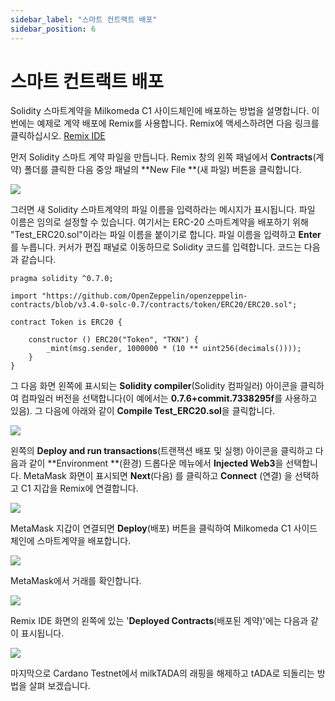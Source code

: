 ```yaml
---
sidebar_label: "스마트 컨트랙트 배포"
sidebar_position: 6
---
```


# 스마트 컨트랙트 배포

Solidity 스마트계약을 Milkomeda C1 사이드체인에 배포하는 방법을 설명합니다. 이번에는 예제로 계약 배포에 Remix[](http://remix.ethereum.org/)를 사용합니다. Remix에 액세스하려면 다음 링크를 클릭하십시오. [Remix IDE](http://remix.ethereum.org/)

먼저 Solidity 스마트 계약 파일을 만듭니다. Remix 창의 왼쪽 패널에서 **Contracts**(계약) 폴더를 클릭한 다음 중앙 패널의 **New File **(새 파일) 버튼을 클릭합니다.

![](/img/remix-new-file.png)

그러면 새 Solidity 스마트계약의 파일 이름을 입력하라는 메시지가 표시됩니다. 파일 이름은 임의로 설정할 수 있습니다. 여기서는 ERC-20 스마트계약을 배포하기 위해 "Test_ERC20.sol"이라는 파일 이름을 붙이기로 합니다. 파일 이름을 입력하고 **Enter**를 누릅니다. 커서가 편집 패널로 이동하므로 Solidity 코드를 입력합니다. 코드는 다음과 같습니다.

```
pragma solidity ^0.7.0;

import "https://github.com/OpenZeppelin/openzeppelin-contracts/blob/v3.4.0-solc-0.7/contracts/token/ERC20/ERC20.sol";

contract Token is ERC20 {

    constructor () ERC20("Token", "TKN") {
        _mint(msg.sender, 1000000 * (10 ** uint256(decimals())));
    }
}
```

그 다음 화면 왼쪽에 표시되는 **Solidity compiler**(Solidity 컴파일러) 아이콘을 클릭하여 컴파일러 버전을 선택합니다(이 예에서는 **0.7.6+commit.7338295f**를 사용하고 있음). 그 다음에 아래와 같이 **Compile Test_ERC20.sol**을 클릭합니다.

![](/img/remix-compile.png)

왼쪽의 **Deploy and run transactions**(트랜잭션 배포 및 실행) 아이콘을 클릭하고 다음과 같이 **Environment **(환경) 드롭다운 메뉴에서 **Injected Web3**을 선택합니다. MetaMask 화면이 표시되면 **Next**(다음) 를 클릭하고 **Connect** (연결) 을 선택하고 C1 지갑을 Remix에 연결합니다.

![](/img/remix-connect-wallet.png)

MetaMask 지갑이 연결되면 **Deploy**(배포) 버튼을 클릭하여 Milkomeda C1 사이드체인에 스마트계약을 배포합니다.

![](/img/remix-deploy.png)

MetaMask에서 거래를 확인합니다.

![](/img/remix-deploy-confirm.png)

Remix IDE 화면의 왼쪽에 있는 '**Deployed Contracts**(배포된 계약)'에는 다음과 같이 표시됩니다.

![](/img/remix-see-deployed.png)

마지막으로 Cardano Testnet에서 milkTADA의 래핑을 해제하고 tADA로 되돌리는 방법을 살펴 보겠습니다.

